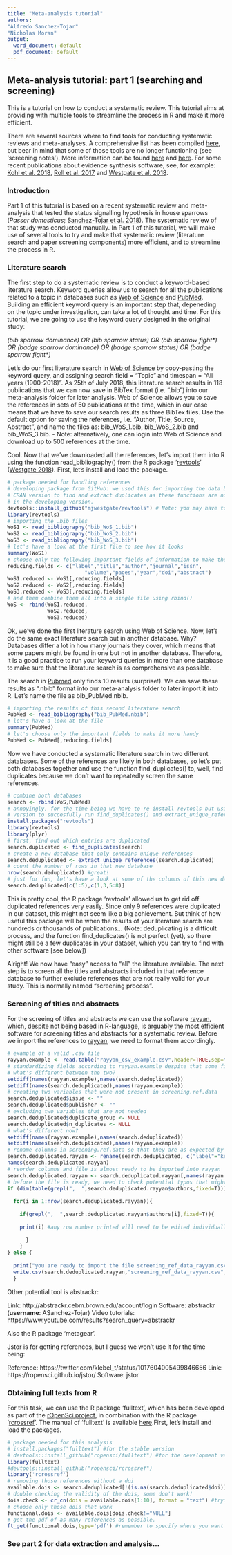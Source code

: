 ```yaml
---
title: "Meta-analysis tutorial"
authors: 
"Alfredo Sanchez-Tojar" 
"Nicholas Moran"
output:
  word_document: default
  pdf_document: default
---
```


## Meta-analysis tutorial: part 1 (searching and screening)

This is a tutorial on how to conduct a systematic review. This tutorial aims at providing with multiple tools to streamline the process in R and make it more efficient.

There are several sources where to find tools for conducting systematic reviews and meta-analyses. A comprehensive list has been compiled [here](https://docs.google.com/spreadsheets/d/1n_CmT1kvFmaHUJ3YIzSMUbiREAfIiXCKERub0HZz4vg/edit#gid=0), but bear in mind that some of those tools are no longer functioning (see 'screening notes'). More information can be found [here](https://cran.r-project.org/web/views/MetaAnalysis.html) and [here](http://systematicreviewtools.com/). For some recent publications about evidence synthesis software, see, for example:
[Kohl et al. 2018](https://environmentalevidencejournal.biomedcentral.com/articles/10.1186/s13750-018-0115-5), [Roll et al. 2017](https://onlinelibrary.wiley.com/doi/abs/10.1111/cobi.13044) and [Westgate et al. 2018](https://www.nature.com/articles/s41559-018-0502-x).

### Introduction

Part 1 of this tutorial is based on a recent systematic review and meta-analysis that tested the status signalling hypothesis in house sparrows (*Passer domesticus*; [Sanchez-Tojar et al. 2018](https://www.biorxiv.org/content/early/2018/03/16/283150)). The systematic review of that study was conducted manually. In Part 1 of this tutorial, we will make use of several tools to try and make that systematic review (literature search and paper screening components) more efficient, and to streamline the process in R.

### Literature search

The first step to do a systematic review is to conduct a keyword-based literature search. Keyword queries allow us to search for all the publications related to a topic in databases such as [Web of Science](https://apps.webofknowledge.com/WOS_GeneralSearch_input.do?product=WOS&search_mode=GeneralSearch&SID=F1yxn5OvBzysODfRYr5&preferencesSaved=) and [PubMed](https://www.ncbi.nlm.nih.gov/pubmed/advanced). Building an efficient keyword query is an important step that, depeneding on the topic under investigation, can take a lot of thought and time. For this tutorial, we are going to use the keyword query designed in the original study:

*(bib sparrow dominance) OR (bib sparrow status) OR (bib sparrow fight\*) OR (badge sparrow dominance) OR (badge sparrow status) OR (badge sparrow fight\*)*

Let's do our first literature search in [Web of Science](https://apps.webofknowledge.com/WOS_GeneralSearch_input.do?product=WOS&search_mode=GeneralSearch&SID=F1yxn5OvBzysODfRYr5&preferencesSaved=) by copy-pasting the keyword query, and assigning search field = "Topic" and timespan = "All years (1900-2018)". As 25th of July 2018, this literature search results in 118 publications that we can now save in BibTex format (i.e. ".bib") into our meta-analysis folder for later analysis. Web of Science allows you to save the references in sets of 50 publications at the time, which in our case means that we have to save our search results as three BibTex files. Use the default option for saving the references, i.e. "Author, Title, Source, Abstract", and name the files as: bib_WoS_1.bib, bib_WoS_2.bib and bib_WoS_3.bib. - Note: alternatively, one can login into Web of Science and download up to 500 references at the time.

Cool. Now that we've downloaded all the references, let's import them into R using the function read_bibliography() from the R package '[revtools](https://cran.r-project.org/web/packages/revtools/index.html)' ([Westgate 2018](https://www.biorxiv.org/content/early/2018/02/12/262881)). First, let's install and load the package.

```r
# package needed for handling references
# developing package from GitHub: we used this for importing the data but we switch to the 
# CRAN version to find and extract duplicates as these functions are not working well
# in the developing version.
devtools::install_github("mjwestgate/revtools") # Note: you may have to re-install some packages
library(revtools) 
# importing the .bib files
WoS1 <- read_bibliography("bib_WoS_1.bib")
WoS2 <- read_bibliography("bib_WoS_2.bib")
WoS3 <- read_bibliography("bib_WoS_3.bib")
# let's have a look at the first file to see how it looks
summary(WoS1)
# choose only the following important fields of information to make the files a bit more handy
reducing.fields <- c("label","title","author","journal","issn",
                         "volume","pages","year","doi","abstract")
WoS1.reduced <- WoS1[,reducing.fields]
WoS2.reduced <- WoS2[,reducing.fields]
WoS3.reduced <- WoS3[,reducing.fields]
# and them combine them all into a single file using rbind()
WoS <- rbind(WoS1.reduced,
             WoS2.reduced,
             WoS3.reduced)
```

Ok, we've done the first literature search using Web of Science. Now, let's do the same exact literature search but in another database. Why? Databases differ a lot in how many journals they cover, which means that some papers might be found in one but not in another database. Therefore, it is a good practice to run your keyword queries in more than one database to make sure that the literature search is as comprehensive as possible.

The search in [Pubmed](https://www.ncbi.nlm.nih.gov/pubmed/advanced) only finds 10 results (surprise!). We can save these results as ".nbib" format into our meta-analysis folder to later import it into R. Let's name the file as bib_PubMed.nbib.

```r
# importing the results of this second literature search
PubMed <- read_bibliography("bib_PubMed.nbib")
# let's have a look at the file
summary(PubMed)
# let's choose only the important fields to make it more handy
PubMed <- PubMed[,reducing.fields]
```

Now we have conducted a systematic literature search in two different databases. Some of the references are likely in both databases, so let's put both databases together and use the function find_duplicates() to, well, find duplicates because we don't want to repeatedly screen the same references.

```r
# combine both databases
search <- rbind(WoS,PubMed)
# annoyingly, for the time being we have to re-install revtools but using an older 
# version to succesfully run find_duplicates() and extract_unique_references()
install.packages("revtools")
library(revtools)
library(plyr)
# first, find out which entries are duplicated
search.duplicated <- find_duplicates(search)
# create a new database that only contains unique references
search.deduplicated <- extract_unique_references(search.duplicated)
# count the number of rows in that new database
nrow(search.deduplicated) #great!
# just for fun, let's have a look at some of the columns of this new database
search.deduplicated[c(1:5),c(1,3,5:8)]
```

This is pretty cool, the R package 'revtools' allowed us to get rid off duplicated references very easily. Since only 9 references were duplicated in our dataset, this might not seem like a big achievement. But think of how useful this package will be when the results of your literature search are hundreds or thousands of publications... (Note: deduplicating is a difficult process, and the function find_duplicates() is not perfect (yet), so there might still be a few duplicates in your dataset, which you can try to find with other software [see below])

Alright! We now have "easy" access to "all" the literature available. The next step is to screen all the titles and abstracts included in that reference database to further exclude references that are not really valid for your study. This is normally named "screening process".

### Screening of titles and abstracts

For the screeing of titles and abstracts we can use the software [rayyan](https://rayyan.qcri.org), which, despite not being based in R-language, is arguably the most efficient software for screening titles and abstracts for a systematic review. Before we import the references to [rayyan](https://rayyan.qcri.org), we need to format them accordingly. 

```r
# example of a valid .csv file
rayyan.example <- read.table("rayyan_csv_example.csv",header=TRUE,sep=",")
# standardizing fields according to rayyan.example despite that some fields are missing from the search.deduplicated output
# what's different between the two?
setdiff(names(rayyan.example),names(search.deduplicated))
setdiff(names(search.deduplicated),names(rayyan.example))
# creating two variables that were not present in screening.ref.data
search.deduplicated$issue <- ""
search.deduplicated$publisher <- ""
# excluding two variables that are not needed
search.deduplicated$duplicate_group <- NULL
search.deduplicated$n_duplicates <- NULL
# what's different now?
setdiff(names(rayyan.example),names(search.deduplicated))
setdiff(names(search.deduplicated),names(rayyan.example))
# rename columns in screening.ref.data so that they are as expected by rayyan
search.deduplicated.rayyan <- rename(search.deduplicated, c("label"="key", "author"="authors", "doi"="url"))
names(search.deduplicated.rayyan)
# reorder columns and file is almost ready to be imported into rayyan
search.deduplicated.rayyan <- search.deduplicated.rayyan[,names(rayyan.example)]
# before the file is ready, we need to check potential typos that might impede importing the file into rayyan
if (dim(table(grepl(",  ",search.deduplicated.rayyan$authors,fixed=T)))==2){
  
  for(i in 1:nrow(search.deduplicated.rayyan)){
    
    if(grepl(",  ",search.deduplicated.rayyan$authors[i],fixed=T)){
    
    print(i) #any row number printed will need to be edited individually
      
      }
    }
} else {
    
  print("you are ready to import the file screening_ref_data_rayyan.csv into rayyan")
  write.csv(search.deduplicated.rayyan,"screening_ref_data_rayyan.csv",row.names=FALSE)
  }
```



Other potential tool is abstrackr:

Link: http://abstrackr.cebm.brown.edu/account/login
Software: abstrackr (**username**: ASanchez-Tojar)
Video tutorials: https://www.youtube.com/results?search_query=abstrackr

Also the R package 'metagear'.

Jstor is for getting references, but I guess we won't use it for the time being:

Reference: https://twitter.com/klebel_t/status/1017604005499846656
Link:	https://ropensci.github.io/jstor/
Software: jstor

### Obtaining full texts from R

For this task, we can use the R package 'fulltext', which has been developed as part of the [rOpenSci project](https://ropensci.org/), in combination with the R package '[rcrossref](https://github.com/ropensci/rcrossref)'. The manual of 'fulltext'  is available [here](https://ropensci.github.io/fulltext-book/).First, let's install and load the packages.

```r
# package needed for this analysis
# install.packages("fulltext") #for the stable version
# devtools::install_github("ropensci/fulltext") #for the development version
library(fulltext)
#devtools::install_github("ropensci/rcrossref")
library('rcrossref')
# removing those references without a doi
available.dois <- search.deduplicated[!(is.na(search.deduplicated$doi)),c("doi")]
# double checking the validity of the dois, some don't work!
dois.check <- cr_cn(dois = available.dois[1:10], format = "text") #trying with only 10
# choose only those dois that work
functional.dois <- available.dois[dois.check!="NULL"]
# get the pdf of as many references as possible.
ft_get(functional.dois,type='pdf') #remember to specify where you want them.
```

### See part 2 for data extraction and analysis...